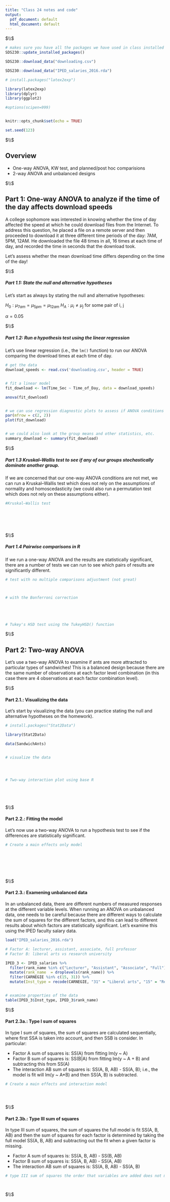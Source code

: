 ```yaml
---
title: "Class 24 notes and code"
output:
  pdf_document: default
  html_document: default
---
```






$\\$



<!--  Please run the code in the  R chunk below once. This will install some packages and download data and images needed for these exercises.  -->

```r

# makes sure you have all the packages we have used in class installed
SDS230::update_installed_packages()

SDS230::download_data("downloading.csv")

SDS230::download_data("IPED_salaries_2016.rda")


```




```r

# install.packages("latex2exp")

library(latex2exp)
library(dplyr)
library(ggplot2)

#options(scipen=999)


knitr::opts_chunk$set(echo = TRUE)

set.seed(123)

```



$\\$




## Overview

 * One-way ANOVA, KW test, and planned/post hoc comparisions
 * 2-way ANOVA and unbalanced designs





$\\$






## Part 1: One-way ANOVA to analyze if the time of the day affects download speeds


A college sophomore was interested in knowing whether the time of day affected the speed at which he could download files from the Internet. To address this question, he placed a file on a remote server and then proceeded to download it at three different time periods of the day: 7AM,  5PM,  12AM. He downloaded the file 48 times in all, 16 times at each time of day, and recorded the time in seconds that the download took. 

Let's assess whether the mean download time differs depending on the time of the day!



$\\$





##### Part 1.1: State the null and alternative hypotheses 


Let's start as always by stating the null and alternative hypotheses:

$H_0: \mu_{7am} = \mu_{5pm} = \mu_{12am}$
$H_A: \mu_{i} \ne \mu_{j}$ for some pair of i, j


$\alpha = 0.05$




$\\$





##### Part 1.2: Run a hypothesis test using the linear regression


Let's use linear regression (i.e., the `lm()` function) to run our ANOVA comparing the download times at each time of day. 


```r


# get the data
download_speeds <- read.csv('downloading.csv', header = TRUE)


# fit a linear model 
fit_download <- lm(Time_Sec ~ Time_of_Day, data = download_speeds)

anova(fit_download)


# we can use regression diagnostic plots to assess if ANOVA conditions have been met
par(mfrow = c(2, 2))
plot(fit_download)


# we could also look at the group means and other statistics, etc.
summary_download <- summary(fit_download)


```



$\\$




#####  Part 1.3 Kruskal–Wallis test to see if any of our groups stochastically dominate another group. 

If we are concerned that our one-way ANOVA conditions are not met, we can run a Kruskal–Wallis test which does not rely on the assumptions of normality and homoscedasticity (we could also run a permutation test which does not rely on these assumptions either). 


```r

#Kruskal–Wallis test







```





$\\$




#####  Part 1.4 Pairwise comparisons in R

If we run a one-way ANOVA and the results are statistically significant, there are a number of tests we can run to see which pairs of results are significantly different. 



```r


# test with no multiple comparisons adjustment (not great)



# with the Bonferroni correction





# Tukey's HSD test using the TukeyHSD() function 


```






$\\$







## Part 2: Two-way ANOVA 


Let's use a two-way ANOVA to examine if ants are more attracted to particular types of sandwiches! This is a balanced design because there are the same number of observations at each factor level combination (in this case there are 4 observations at each factor combination level).



$\\$



#### Part 2.1.: Visualizing the data


Let's start by visualizing the data (you can practice stating the null and alternative hypotheses on the homework).



```r

# install.packages("Stat2Data")

library(Stat2Data)

data(SandwichAnts)


# visualize the data




# Two-way interaction plot using base R






```


$\\$




#### Part 2.2.: Fitting the model


Let's now use a two-way ANOVA to run a hypothesis test to see if the differences are statistically significant.


```r


# Create a main effects only model








```




$\\$






#### Part 2.3.: Examening unbalanced data


In an unbalanced data, there are different numbers of measured responses at the different variable levels. When running an ANOVA on unbalanced data, one needs to be careful because there are different ways to calculate the sum of squares for the different factors, and this can lead to different results about which factors are statistically significant. Let's examine this using the IPED faculty salary data. 


```r

load("IPED_salaries_2016.rda")

# Factor A: lecturer, assistant, associate, full professor
# Factor B: liberal arts vs research university 

IPED_3 <- IPED_salaries %>%
  filter(rank_name %in% c("Lecturer", "Assistant", "Associate", "Full")) %>%
  mutate(rank_name  = droplevels(rank_name)) %>%
  filter(CARNEGIE %in% c(15, 31)) %>%
  mutate(Inst_type = recode(CARNEGIE, "31" = "Liberal arts", "15" = "Research extensive"))


# examine properties of the data 
table(IPED_3$Inst_type, IPED_3$rank_name)


```




$\\$




#### Part 2.3a.: Type I sum of squares

In type I sum of squares, the sum of squares are calculated sequentially, where first SSA is taken into account, and then SSB is consider. In particular: 

* Factor A sum of squares is: SS(A) from fitting lm(y ~ A)
* Factor B sum of squares is: SS(B|A) from fitting lm(y ~ A + B) and subtracting this from SS(A)
* The interaction AB sum of squares is: SS(A, B, AB) - SS(A, B); i.e., the model is fit will lm(y ~ A*B) and then SS(A, B) is subtracted. 


```r

# Create a main effects and interaction model





```




$\\$




#### Part 2.3b.: Type III sum of squares


In type III sum of squares, the sum of squares the full model is fit SS(A, B, AB) and then the sum of squares for each factor is determined by taking the full model SS(A, B, AB) and subtracting out the fit when a given factor is missing.

* Factor A sum of squares is: SS(A, B, AB) - SS(B, AB)
* Factor B sum of squares is: SS(A, B, AB) - SS(A, AB)
* The interaction AB sum of squares is: SS(A, B, AB) - SS(A, B)


```r

# type III sum of squares the order that variables are added does not matter




```





$\\$





